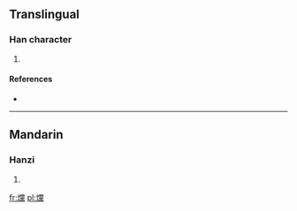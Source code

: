 ==Translingual==

===Han character===
{{Han char|rn=86|rad=火|as=20|sn=24|four=9983<sub>1</sub>|canj=火火月火 (FFBF)}}

# {{defn|Han|sort=火20}}

====References====
* {{Han ref|kx=0688.100|dkj=19631|dj=1099.270|hdz=32250.130|uh=7223|ud=29219|bh=F8B1|bd=63665}}

----

==Mandarin==

===Hanzi===
{{cmn-hanzi|pin=[[tǎng]] ([[tang3]])|wg=t'ang<sup>3</sup>}}

# {{defn|lang=cmn|sort=火20}}

[[fr:爣]]
[[pl:爣]]